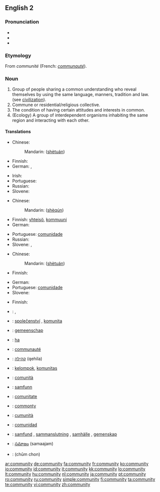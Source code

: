 {{wikipedia|dab=community (disambiguation)|community}}
==English 2==

===Pronunciation===
* {{IPA|/k(ə)ˈmjunəti/ or /k(ə)ˈmjunəɾi/}}
* {{audio|en-us-community.ogg|Audio (US)}}
* {{audio|en-ca-community.ogg|Audio (CA)}}

===Etymology===
From {{OF.}} ''communité'' (French: ''[[communauté]]'').

===Noun===
{{wikipedia}}
{{en-noun|communit|ies}}

# Group of people sharing a common understanding who reveal themselves by using the same language, manners, tradition and law. (see [[civilization]]).
# Commune or residential/religious collective.
# The condition of having certain attitudes and interests in common.
# (Ecology) A group of interdependent organisms inhabiting the same region and interacting with each other.

====Translations====
{{trans-top|group of people sharing a common understanding}}
* Chinese:
*: Mandarin: {{zh-ts|社團|社团}} ([[shè]][[tuán]])
* Finnish: {{t+|fi|yhteisö}}
* German: {{t+|de|Gemeinschaft|f}}, {{t+|de|Gesellschaft|f}}
{{trans-mid}}
* Irish: {{t-|ga|cumann|m|xs=Irish}}
* Portuguese: {{t+|pt|comunidade|f}}
* Russian: {{t+|ru|сообщество|n|tr=soóbščestvo|sc=Cyrl}}
* Slovene: {{t+|sl|skupnost|f}}
{{trans-bottom}}

{{trans-top|commune or residential/religious collective}}
* Chinese:
*: Mandarin: {{zh-ts|社群|社群}} ([[shè]][[qún]])
* Finnish: [[yhteisö]], [[kommuuni]]
* German: {{t+|de|Gemeinde|f}}
{{trans-mid}}
* Portuguese: [[comunidade]] {{f}}
* Russian: {{t+|ru|сообщество|n|tr=soóbščestvo|sc=Cyrl}}
* Slovene: {{t+|sl|skupnost|f}}, {{t+|sl|komuna|f}}
{{trans-bottom}}

{{trans-top|condition of having certain attitudes and interests in common}}
* Chinese:
*: Mandarin: {{zh-ts|社團|社团}} ([[shè]][[tuán]])
* Finnish: {{t|fi|yhteisöllisyys}}
{{trans-mid}}
* German: {{t+|de|Gemeinschaft|f}}
* Portuguese: [[comunidade]] {{f}}
* Slovene: {{t+|sl|skupnost|f}}
{{trans-bottom}}

{{trans-top|ecology: group of interdependent organisms}}
* Finnish: {{t-|fi|yhdyskunta}}
{{trans-mid}}
{{trans-bottom}}

{{checktrans-top}}
* {{ttbc|Arabic}}: {{Arab|[[جماعة]]}} {{f}}, {{Arab|[[جالية]]}} {{f}}
* {{ttbc|Czech}}: [[společenství]] {{n}}, [[komunita]] {{f}}
* {{ttbc|Dutch}}: [[gemeenschap]] {{f}}
* {{ttbc|Ewe}}: [[ha]]
* {{ttbc|French}}: [[communauté]] {{f}}
* {{ttbc|Hebrew}}: [[קהילה]] (qehila) {{f}}
* {{ttbc|Indonesian}}: [[kelompok]], [[komunitas]]
* {{ttbc|Italian}}: [[comunità]] {{f}}
{{trans-mid}}
* {{ttbc|Norwegian}}: [[samfunn]] {{n}}
* {{ttbc|Romanian}}: [[comunitate]] {{f}}
* {{ttbc|Scots}}: [[commonty]]
* {{ttbc|Sicilian}}: [[cumunità]] {{f}}
* {{ttbc|Spanish}}: [[comunidad]] {{f}}
* {{ttbc|Swedish}}: [[samfund]] {{c}}, [[sammanslutning]] {{c}}, [[samhälle]] {{c}}, [[gemenskap]] {{c}}
* {{ttbc|Telugu}}: [[సమాజం]] (samaajam)
* {{ttbc|Thai}}: {{Thai|[[ชุมชน]]}} (chūm chon)
{{trans-bottom}}

[[ar:community]]
[[de:community]]
[[fa:community]]
[[fr:community]]
[[ko:community]]
[[io:community]]
[[id:community]]
[[it:community]]
[[kk:community]]
[[lo:community]]
[[lt:community]]
[[hu:community]]
[[nl:community]]
[[ja:community]]
[[pt:community]]
[[ro:community]]
[[ru:community]]
[[simple:community]]
[[fi:community]]
[[ta:community]]
[[te:community]]
[[vi:community]]
[[zh:community]]